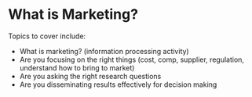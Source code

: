 # What is Marketing? {#marketing}

Topics to cover include: 

 - What is marketing? (information processing activity)
 - Are you focusing on the right things (cost, comp, supplier, regulation, understand 
 how to bring to market)
 - Are you asking the right research questions
 - Are you disseminating results effectively for decision making
